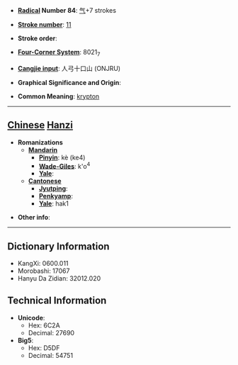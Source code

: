 * '''[[Wiktionary:Chinese radical index| Radical]] Number 84''': [[Wiktionary:Chinese radical index 气|气]]+7 strokes

* '''[[Wiktionary:Chinese total strokes index|Stroke number]]''': [[Wiktionary:Chinese total strokes index 11|11]]

* '''Stroke order''': 

* '''[[Wiktionary:Chinese four corner index|Four-Corner System]]''': 8021<sub>7</sub>

* '''[[Wiktionary:Chinese Cangjie index|Cangjie input]]''': 人弓十口山 (ONJRU)

* '''Graphical Significance and Origin''': 

* '''Common Meaning''': [[krypton]]

----

== [[Chinese]] [[Hanzi]] ==

* '''Romanizations'''
** '''[[Mandarin]]'''
*** '''[[Pinyin]]''': kè (ke4)
*** '''[[Wade-Giles]]''': k'o<sup>4</sup>
*** '''[[Yale]]''': 
** '''[[Cantonese]]'''
*** '''[[Jyutping]]''':
*** '''[[Penkyamp]]''': 
*** '''[[Yale]]''': hak1

* '''Other info''': 

----

== Dictionary Information ==

* KangXi: 0600.011
* Morobashi: 17067
* Hanyu Da Zidian: 32012.020

== Technical Information ==

* '''Unicode''':
** Hex: 6C2A
** Decimal: 27690
* '''Big5''':
** Hex: D5DF
** Decimal: 54751